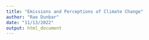 ```yaml
---
title: "Emissions and Perceptions of Climate Change"
author: "Rae Dunbar"
date: "11/13/2022"
output: html_document
---
```

